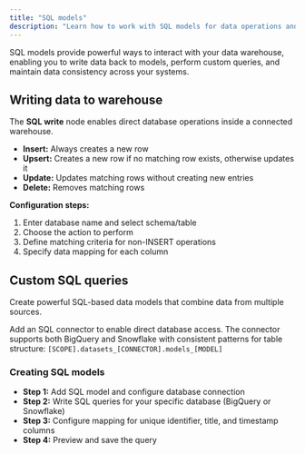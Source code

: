 ```yaml
---
title: "SQL models"
description: "Learn how to work with SQL models for data operations and queries"
---
```


SQL models provide powerful ways to interact with your data warehouse, enabling you to write data back to models, perform custom queries, and maintain data consistency across your systems.

## Writing data to warehouse

The **SQL write** node enables direct database operations inside a connected warehouse.

- **Insert:** Always creates a new row
- **Upsert:** Creates a new row if no matching row exists, otherwise updates it
- **Update:** Updates matching rows without creating new entries
- **Delete:** Removes matching rows

**Configuration steps:**

1. Enter database name and select schema/table
2. Choose the action to perform
3. Define matching criteria for non-INSERT operations
4. Specify data mapping for each column

## Custom SQL queries

Create powerful SQL-based data models that combine data from multiple sources.

Add an SQL connector to enable direct database access. The connector supports both BigQuery and Snowflake with consistent patterns for table structure: `[SCOPE].datasets_[CONNECTOR].models_[MODEL]`

### Creating SQL models

- **Step 1:** Add SQL model and configure database connection
- **Step 2:** Write SQL queries for your specific database (BigQuery or Snowflake)
- **Step 3:** Configure mapping for unique identifier, title, and timestamp columns
- **Step 4:** Preview and save the query